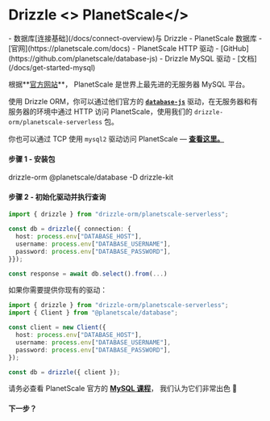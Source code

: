 
# Drizzle <> PlanetScale</>

<Prerequisites>
- 数据库[连接基础](/docs/connect-overview)与 Drizzle
- PlanetScale 数据库 - [官网](https://planetscale.com/docs)
- PlanetScale HTTP 驱动 - [GitHub](https://github.com/planetscale/database-js)
- Drizzle MySQL 驱动 - [文档](/docs/get-started-mysql)
</Prerequisites>

根据**[官方网站](https://planetscale.com/)**，
PlanetScale 是世界上最先进的无服务器 MySQL 平台。

使用 Drizzle ORM，你可以通过他们官方的 **[`database-js`](https://github.com/planetscale/database-js)** 驱动，在无服务器和有服务器的环境中通过 HTTP 访问 PlanetScale，使用我们的 `drizzle-orm/planetscale-serverless` 包。

你也可以通过 TCP 使用 `mysql2` 驱动访问 PlanetScale — **[查看这里。](/docs/get-started-mysql)**

#### 步骤 1 - 安装包
<Npm>
drizzle-orm @planetscale/database
-D drizzle-kit
</Npm>

#### 步骤 2 - 初始化驱动并执行查询
```typescript copy"
import { drizzle } from "drizzle-orm/planetscale-serverless";

const db = drizzle({ connection: {
  host: process.env["DATABASE_HOST"],
  username: process.env["DATABASE_USERNAME"],
  password: process.env["DATABASE_PASSWORD"],
}});

const response = await db.select().from(...)
```

如果你需要提供你现有的驱动：

```typescript copy"
import { drizzle } from "drizzle-orm/planetscale-serverless";
import { Client } from "@planetscale/database";

const client = new Client({
  host: process.env["DATABASE_HOST"],
  username: process.env["DATABASE_USERNAME"],
  password: process.env["DATABASE_PASSWORD"],
});

const db = drizzle({ client });
```

请务必查看 PlanetScale 官方的 **[MySQL 课程](https://planetscale.com/courses/mysql-for-developers/introduction/course-introduction)**，
我们认为它们非常出色 🙌

#### 下一步？

<WhatsNextPostgres/>
